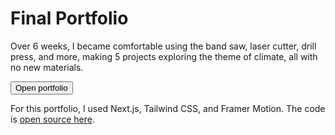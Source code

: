 # Final Portfolio

Over 6 weeks, I became comfortable using the band saw, laser cutter, drill press, and more, making 5 projects exploring the theme of climate, all with no new materials.

<Button as="a" href="https://fab-portfolio-lachlanjc.vercel.app/">Open portfolio</Button>

For this portfolio, I used Next.js, Tailwind CSS, and Framer Motion. The code is [open source here](https://github.com/lachlanjc/fabrication-portfolio).
